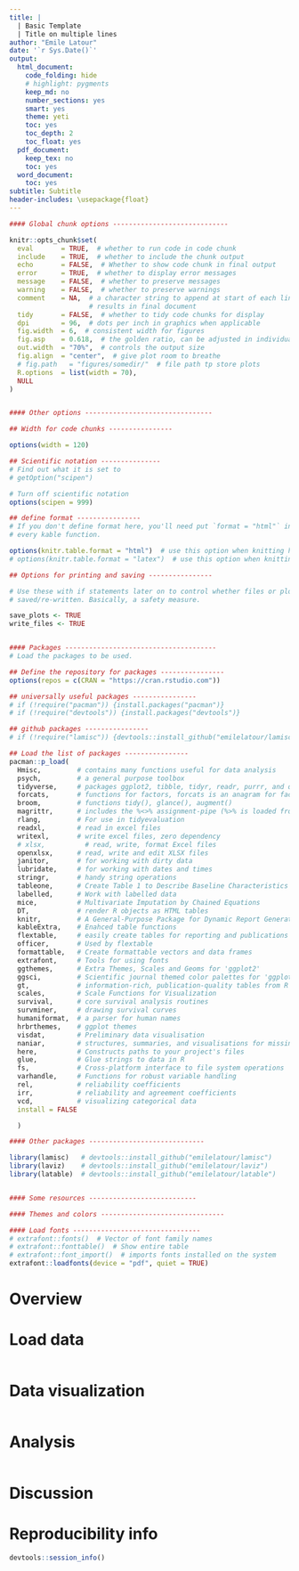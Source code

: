 ```yaml
---
title: |
  | Basic Template
  | Title on multiple lines
author: "Emile Latour"
date: '`r Sys.Date()`'
output:
  html_document:
    code_folding: hide
    # highlight: pygments
    keep_md: no
    number_sections: yes
    smart: yes
    theme: yeti
    toc: yes
    toc_depth: 2
    toc_float: yes
  pdf_document:
    keep_tex: no
    toc: yes
  word_document:
    toc: yes
subtitle: Subtitle
header-includes: \usepackage{float}
---
```

  
<style> 
body { 
text-align: justify} 
</style>
  
```r

#### Global chunk options -----------------------------

knitr::opts_chunk$set(
  eval       = TRUE,  # whether to run code in code chunk
  include    = TRUE,  # whether to include the chunk output
  echo       = FALSE,  # Whether to show code chunk in final output
  error      = TRUE,  # whether to display error messages
  message    = FALSE,  # whether to preserve messages
  warning    = FALSE,  # whether to preserve warnings
  comment    = NA,  # a character string to append at start of each line of 
                    # results in final document
  tidy       = FALSE,  # whether to tidy code chunks for display
  dpi        = 96,  # dots per inch in graphics when applicable
  fig.width  = 6,  # consistent width for figures
  fig.asp    = 0.618,  # the golden ratio, can be adjusted in individual chunks
  out.width  = "70%",  # controls the output size
  fig.align  = "center",  # give plot room to breathe
  # fig.path   = "figures/somedir/"  # file path tp store plots
  R.options  = list(width = 70), 
  NULL
)


#### Other options --------------------------------

## Width for code chunks ---------------- 

options(width = 120)

## Scientific notation ---------------
# Find out what it is set to
# getOption("scipen")

# Turn off scientific notation
options(scipen = 999)

## define format ----------------
# If you don't define format here, you'll need put `format = "html"` in 
# every kable function.

options(knitr.table.format = "html")  # use this option when knitting html
# options(knitr.table.format = "latex")  # use this option when knitting pdf

## Options for printing and saving ----------------

# Use these with if statements later on to control whether files or plots get
# saved/re-written. Basically, a safety measure.

save_plots <- TRUE
write_files <- TRUE


#### Packages --------------------------------------
# Load the packages to be used.

## Define the repository for packages ----------------
options(repos = c(CRAN = "https://cran.rstudio.com"))

## universally useful packages ----------------
# if (!require("pacman")) {install.packages("pacman")}
# if (!require("devtools")) {install.packages("devtools")}

## github packages ----------------
# if (!require("lamisc")) {devtools::install_github("emilelatour/lamisc")}

## Load the list of packages ----------------
pacman::p_load(
  Hmisc,         # contains many functions useful for data analysis
  psych,         # a general purpose toolbox
  tidyverse,     # packages ggplot2, tibble, tidyr, readr, purrr, and dplyr 
  forcats,       # functions for factors, forcats is an anagram for factors
  broom,         # functions tidy(), glance(), augment()
  magrittr,      # includes the %<>% assignment-pipe (%>% is loaded from dplyr)
  rlang,         # For use in tidyevaluation
  readxl,        # read in excel files
  writexl,       # write excel files, zero dependency
  # xlsx,          # read, write, format Excel files
  openxlsx,      # read, write and edit XLSX files
  janitor,       # for working with dirty data
  lubridate,     # for working with dates and times
  stringr,       # handy string operations
  tableone,      # Create Table 1 to Describe Baseline Characteristics
  labelled,      # Work with labelled data
  mice,          # Multivariate Imputation by Chained Equations
  DT,            # render R objects as HTML tables
  knitr,         # A General-Purpose Package for Dynamic Report Generation in R
  kableExtra,    # Enahced table functions 
  flextable,     # easily create tables for reporting and publications
  officer,       # Used by flextable
  formattable,   # Create formattable vectors and data frames
  extrafont,     # Tools for using fonts
  ggthemes,      # Extra Themes, Scales and Geoms for 'ggplot2'
  ggsci,         # Scientific journal themed color palettes for 'ggplot2'
  gt,            # information-rich, publication-quality tables from R
  scales,        # Scale Functions for Visualization
  survival,      # core survival analysis routines
  survminer,     # drawing survival curves
  humaniformat,  # a parser for human names
  hrbrthemes,    # ggplot themes
  visdat,        # Preliminary data visualisation
  naniar,        # structures, summaries, and visualisations for missing data
  here,          # Constructs paths to your project's files
  glue,          # Glue strings to data in R
  fs,            # Cross-platform interface to file system operations
  varhandle,     # Functions for robust variable handling
  rel,           # reliability coefficients
  irr,           # reliability and agreement coefficients
  vcd,           # visualizing categorical data
  install = FALSE

  )

#### Other packages -----------------------------

library(lamisc)   # devtools::install_github("emilelatour/lamisc")
library(laviz)    # devtools::install_github("emilelatour/laviz")
library(latable)  # devtools::install_github("emilelatour/latable")


#### Some resources ---------------------------

#### Themes and colors -------------------------------

#### Load fonts --------------------------------
# extrafont::fonts()  # Vector of font family names
# extrafont::fonttable()  # Show entire table
# extrafont::font_import()  # imports fonts installed on the system
extrafont::loadfonts(device = "pdf", quiet = TRUE)


```


# Overview



# Load data 

```r

```


# Data visualization

```r

```


# Analysis

```r

```


# Discussion


# Reproducibility info

```r
devtools::session_info()
```


